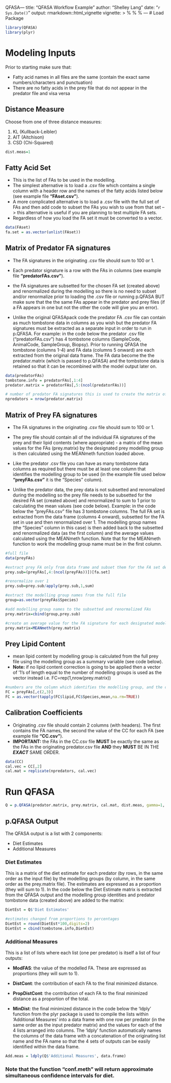QFASA---
title: "QFASA Workflow Example"
author: "Shelley Lang"
date: "`r Sys.Date()`"
output: rmarkdown::html_vignette
vignette: >
  %\VignetteIndexEntry{QFASA Workflow Example}
  %\VignetteEngine{knitr::rmarkdown}
  %\VignetteEncoding{UTF-8}
---
# Load Package

```r
library(QFASA)
library(plyr)
```

# Modeling Inputs
Prior to starting make sure that:

* Fatty acid names in all files are the same (contain the exact same
  numbers/characters and punctuation)
* There are no fatty acids in the prey file that do not appear in the
  predator file and visa versa


## Distance Measure
Choose from one of three distance measures:

1) KL (Kullback-Leibler)
2) AIT (Aitchison)
3) CSD (Chi-Squared) 

```r
dist.meas=1
```

## Fatty Acid Set
* This is the list of FAs to be used in the modelling.
* The simplest alternative is to load a .csv file which contains a
  single column with a header row and the names of the fatty acids
  listed below (see example file __"FAset.csv"__).
* A more complicated alternative is to load a .csv file with the full
  set of FAs and then add code to subset the FAs you wish to use from
  that set --> this alternative is useful if you are planning to test
  multiple FA sets.
* Regardless of how you load the FA set it must be converted to a
  vector.

```r
data(FAset)
fa.set = as.vector(unlist(FAset))
```

## Matrix of Predator FA signatures
* The FA signatures in the originating .csv file should sum to 100 or 1.
  
* Each predator signature is a row with the FAs in columns (see
  example file __"predatorFAs.csv"__).
  
* the FA signatures are subsetted for the chosen FA set (created
  above) and renormalized during the modelling so there is no need to
  subset and/or renormalize prior to loading the .csv file or running
  p.QFASA BUT make sure that the the same FAs appear in the predator
  and prey files (if a FA appears in one but not the other the code
  will give you an error).

* Unlike the original QFASApack code the predator FA .csv file can
  contain as much tombstone data in columns as you wish but the
  predator FA signatures must be extracted as a separate input in
  order to run in p.QFASA. For example: in the code below the predator
  .csv file ("predatorFAs.csv") has 4 tombstone columns (SampleCode,
  AnimalCode, SampleGroup, Biopsy). Prior to running QFASA the
  tombstone (columns 1-4) and FA data (columns 5 onward) are each
  extracted from the original data frame. The FA data become the the
  predator.matrix (which is passed to p.QFASA) and the tombstone data
  is retained so that it can be recombined with the model output later
  on.
  
```r
data(predatorFAs)
tombstone.info = predatorFAs[,1:4]
predator.matrix = predatorFAs[,5:(ncol(predatorFAs))]

# number of predator FA signatures this is used to create the matrix of CC values (see section 6 below)
npredators = nrow(predator.matrix)
```


## Matrix of Prey FA signatures
* The FA signatures in the originating .csv file should sum to 100 or 1.
  
* The prey file should contain all of the individual FA signatures of
  the prey and their lipid contents (where appropriate) - a matrix of
  the mean values for the FAs (prey.matrix) by the designated prey
  modelling group is then calculated using the MEANmeth function
  loaded above.
  
* Like the predator .csv file you can have as many tombstone data
  columns as required but there must be at least one column that
  identifies the modelling group to be used (in the example file used
  below __"preyFAs.csv"__ it is the "Species" column).
  
* Unlike the predator data, the prey data is not subsetted and
  renomalized during the modelling so the prey file needs to be
  subsetted for the desired FA set (created above) and renormalized to
  sum to 1 prior to calculating the mean values (see code
  below). Example: in the code below the "preyFAs.csv" file has 3
  tombstone columns. The full FA set is extracted from the data frame
  (columns 4 onward), subsetted for the FA set in use and then
  renormalized over 1. The modelling group names (the "Species" column
  in this case) is then added back to the subsetted and renormalized
  data (as the first column) and the average values calculated using
  the MEANmeth function. Note that for the MEANmeth function to work
  the modelling group name must be in the first column.
    
```r
#full file
data(preyFAs)

#extract prey FA only from data frame and subset them for the FA set designated above
prey.sub=(preyFAs[,4:(ncol(preyFAs))])[fa.set]

#renormalize over 1
prey.sub=prey.sub/apply(prey.sub,1,sum) 

#extract the modelling group names from the full file
group=as.vector(preyFAs$Species)

#add modelling group names to the subsetted and renormalized FAs
prey.matrix=cbind(group,prey.sub)

#create an average value for the FA signature for each designated modelling group
prey.matrix=MEANmeth(prey.matrix) 
```

## Prey Lipid Content
* mean lipid content by modelling group is calculated from the full
  prey file using the modelling group as a summary variable (see code
  below).
* **Note:** if no lipid content correction is going to be applied then
  a vector of '1's of length equal to the number of modelling groups
  is used as the vector instead i.e. FC=rep(1,nrow(prey.matrix))

```r
#numbers are the column which identifies the modelling group, and the column which contains the lipid contents
FC = preyFAs[,c(2,3)] 
FC = as.vector(tapply(FC$lipid,FC$Species,mean,na.rm=TRUE))
```


## Calibration Coefficients
* Originating .csv file should contain 2 columns (with headers). The
  first contains the FA names, the second the value of the CC for each
  FA (see example file __"CC.csv"__).
* __IMPORTANT:__ the FAs in the CC.csv file __MUST__ be exactly the
  same as the FAs in the originating predator.csv file __AND__ they
  __MUST__ BE IN THE __*EXACT*__ SAME ORDER.
  
```r
data(CC)
cal.vec = CC[,2]
cal.mat = replicate(npredators, cal.vec)
```


# Run QFASA

```r
Q = p.QFASA(predator.matrix, prey.matrix, cal.mat, dist.meas, gamma=1, FC, start.val=rep(1,nrow(prey.matrix)), fa.set)
```

## p.QFASA Output
The QFASA output is a list with 2 components:

* Diet Estimates
* Additional Measures

### Diet Estimates
This is a matrix of the diet estimate for each predator (by rows, in
the same order as the input file) by the modelling groups (by column,
in the same order as the prey.matrix file). The estimates are
expressed as a proportion (they will sum to 1). In the code below the
Diet Estimate matrix is extracted from the QFASA output and the
modelling group identities and predator tombstone data (created above)
are added to the matrix:

```r
DietEst = Q$'Diet Estimates'

#estimates changed from proportions to percentages
DietEst = round(DietEst*100,digits=2)
DietEst = cbind(tombstone.info,DietEst)
``` 

### Additional Measures
This is a list of lists where each list (one per predator) is itself a list of four outputs:

* __ModFAS__: the value of the modelled FA.  These are expressed as proportions (they will sum to 1).
  
* __DistCont__: the contribution of each FA to the final minimized distance.

* __PropDistCont__: the contribution of each FA to the final minimized
  distance as a proportion of the total.
  
* __MinDist__: the final minimized distance in the code below the
  'ldply' function from the plyr package is used to compile the lists
  within 'Additional Measures' into a data frame with one row per
  predator (in the same order as the input predator matrix) and the
  values for each of the 4 lists arranged into columns. The 'ldply'
  function automatically names the columns of the data frame with a
  concatenation of the originating list name and the FA name so that
  the 4 sets of outputs can be easily identified within the data
  frame.
  
```r

Add.meas = ldply(Q$'Additional Measures', data.frame)
``` 
### Note that the function "conf.meth" will return approximate simultaneous confidence intervals for diet.

